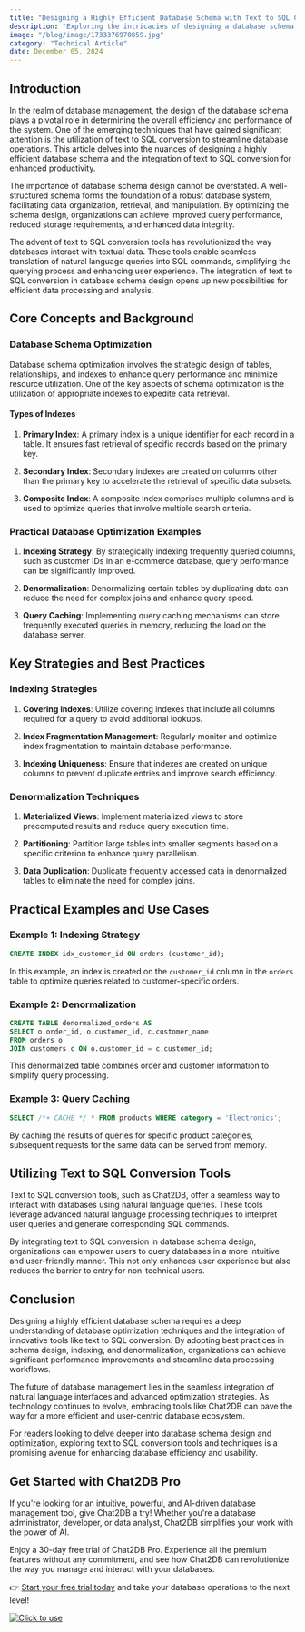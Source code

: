 ```yaml
---
title: "Designing a Highly Efficient Database Schema with Text to SQL Conversion"
description: "Exploring the intricacies of designing a database schema for optimal efficiency and leveraging text to SQL conversion techniques."
image: "/blog/image/1733376970859.jpg"
category: "Technical Article"
date: December 05, 2024
---
```


## Introduction

In the realm of database management, the design of the database schema plays a pivotal role in determining the overall efficiency and performance of the system. One of the emerging techniques that have gained significant attention is the utilization of text to SQL conversion to streamline database operations. This article delves into the nuances of designing a highly efficient database schema and the integration of text to SQL conversion for enhanced productivity.

The importance of database schema design cannot be overstated. A well-structured schema forms the foundation of a robust database system, facilitating data organization, retrieval, and manipulation. By optimizing the schema design, organizations can achieve improved query performance, reduced storage requirements, and enhanced data integrity.

The advent of text to SQL conversion tools has revolutionized the way databases interact with textual data. These tools enable seamless translation of natural language queries into SQL commands, simplifying the querying process and enhancing user experience. The integration of text to SQL conversion in database schema design opens up new possibilities for efficient data processing and analysis.

## Core Concepts and Background

### Database Schema Optimization

Database schema optimization involves the strategic design of tables, relationships, and indexes to enhance query performance and minimize resource utilization. One of the key aspects of schema optimization is the utilization of appropriate indexes to expedite data retrieval.

#### Types of Indexes

1. **Primary Index**: A primary index is a unique identifier for each record in a table. It ensures fast retrieval of specific records based on the primary key.

2. **Secondary Index**: Secondary indexes are created on columns other than the primary key to accelerate the retrieval of specific data subsets.

3. **Composite Index**: A composite index comprises multiple columns and is used to optimize queries that involve multiple search criteria.

### Practical Database Optimization Examples

1. **Indexing Strategy**: By strategically indexing frequently queried columns, such as customer IDs in an e-commerce database, query performance can be significantly improved.

2. **Denormalization**: Denormalizing certain tables by duplicating data can reduce the need for complex joins and enhance query speed.

3. **Query Caching**: Implementing query caching mechanisms can store frequently executed queries in memory, reducing the load on the database server.

## Key Strategies and Best Practices

### Indexing Strategies

1. **Covering Indexes**: Utilize covering indexes that include all columns required for a query to avoid additional lookups.

2. **Index Fragmentation Management**: Regularly monitor and optimize index fragmentation to maintain database performance.

3. **Indexing Uniqueness**: Ensure that indexes are created on unique columns to prevent duplicate entries and improve search efficiency.

### Denormalization Techniques

1. **Materialized Views**: Implement materialized views to store precomputed results and reduce query execution time.

2. **Partitioning**: Partition large tables into smaller segments based on a specific criterion to enhance query parallelism.

3. **Data Duplication**: Duplicate frequently accessed data in denormalized tables to eliminate the need for complex joins.

## Practical Examples and Use Cases

### Example 1: Indexing Strategy

```sql
CREATE INDEX idx_customer_id ON orders (customer_id);
```

In this example, an index is created on the `customer_id` column in the `orders` table to optimize queries related to customer-specific orders.

### Example 2: Denormalization

```sql
CREATE TABLE denormalized_orders AS
SELECT o.order_id, o.customer_id, c.customer_name
FROM orders o
JOIN customers c ON o.customer_id = c.customer_id;
```

This denormalized table combines order and customer information to simplify query processing.

### Example 3: Query Caching

```sql
SELECT /*+ CACHE */ * FROM products WHERE category = 'Electronics';
```

By caching the results of queries for specific product categories, subsequent requests for the same data can be served from memory.

## Utilizing Text to SQL Conversion Tools

Text to SQL conversion tools, such as Chat2DB, offer a seamless way to interact with databases using natural language queries. These tools leverage advanced natural language processing techniques to interpret user queries and generate corresponding SQL commands.

By integrating text to SQL conversion in database schema design, organizations can empower users to query databases in a more intuitive and user-friendly manner. This not only enhances user experience but also reduces the barrier to entry for non-technical users.

## Conclusion

Designing a highly efficient database schema requires a deep understanding of database optimization techniques and the integration of innovative tools like text to SQL conversion. By adopting best practices in schema design, indexing, and denormalization, organizations can achieve significant performance improvements and streamline data processing workflows.

The future of database management lies in the seamless integration of natural language interfaces and advanced optimization strategies. As technology continues to evolve, embracing tools like Chat2DB can pave the way for a more efficient and user-centric database ecosystem.

For readers looking to delve deeper into database schema design and optimization, exploring text to SQL conversion tools and techniques is a promising avenue for enhancing database efficiency and usability.

## Get Started with Chat2DB Pro

If you're looking for an intuitive, powerful, and AI-driven database management tool, give Chat2DB a try! Whether you're a database administrator, developer, or data analyst, Chat2DB simplifies your work with the power of AI.

Enjoy a 30-day free trial of Chat2DB Pro. Experience all the premium features without any commitment, and see how Chat2DB can revolutionize the way you manage and interact with your databases.

👉 [Start your free trial today](https://chat2db.ai/pricing) and take your database operations to the next level!


[![Click to use](/image/blog/bg/chat2db.jpg)](https://chat2db.ai)
